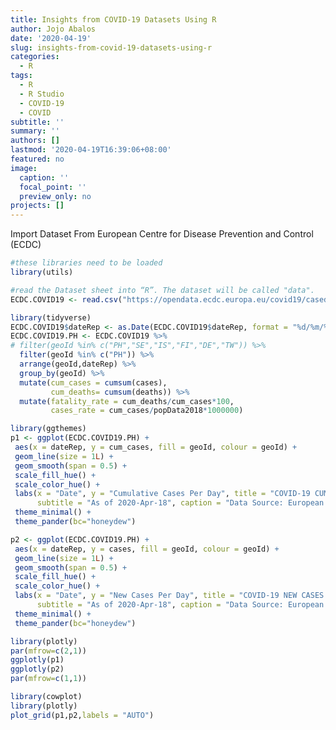 ```yaml
---
title: Insights from COVID-19 Datasets Using R
author: Jojo Abalos
date: '2020-04-19'
slug: insights-from-covid-19-datasets-using-r
categories:
  - R
tags:
  - R
  - R Studio
  - COVID-19
  - COVID
subtitle: ''
summary: ''
authors: []
lastmod: '2020-04-19T16:39:06+08:00'
featured: no
image:
  caption: ''
  focal_point: ''
  preview_only: no
projects: []
---
```


Import Dataset From European Centre for Disease Prevention and Control (ECDC)
```r
#these libraries need to be loaded
library(utils)

#read the Dataset sheet into “R”. The dataset will be called "data".
ECDC.COVID19 <- read.csv("https://opendata.ecdc.europa.eu/covid19/casedistribution/csv", na.strings = "", fileEncoding = "UTF-8-BOM")
```

```r
library(tidyverse)
ECDC.COVID19$dateRep <- as.Date(ECDC.COVID19$dateRep, format = "%d/%m/%Y")
ECDC.COVID19.PH <- ECDC.COVID19 %>% 
# filter(geoId %in% c("PH","SE","IS","FI","DE","TW")) %>%
  filter(geoId %in% c("PH")) %>%
  arrange(geoId,dateRep) %>%   
  group_by(geoId) %>% 
  mutate(cum_cases = cumsum(cases),
         cum_deaths= cumsum(deaths)) %>% 
  mutate(fatality_rate = cum_deaths/cum_cases*100,
         cases_rate = cum_cases/popData2018*1000000) 
```

```r
library(ggthemes)
p1 <- ggplot(ECDC.COVID19.PH) +
 aes(x = dateRep, y = cum_cases, fill = geoId, colour = geoId) +
 geom_line(size = 1L) +
 geom_smooth(span = 0.5) + 
 scale_fill_hue() +
 scale_color_hue() +
 labs(x = "Date", y = "Cumulative Cases Per Day", title = "COVID-19 CUMULATIVE CASES PER DAY - PHILIPPINES", 
      subtitle = "As of 2020-Apr-18", caption = "Data Source: European Centre for Disease Prevention and Control (ECDC)") + 
 theme_minimal() +
 theme_pander(bc="honeydew")

p2 <- ggplot(ECDC.COVID19.PH) +
 aes(x = dateRep, y = cases, fill = geoId, colour = geoId) +
 geom_line(size = 1L) +
 geom_smooth(span = 0.5) + 
 scale_fill_hue() +
 scale_color_hue() +
 labs(x = "Date", y = "New Cases Per Day", title = "COVID-19 NEW CASES PER DAY - PHILIPPINES",
      subtitle = "As of 2020-Apr-18", caption = "Data Source: European Centre for Disease Prevention and Control (ECDC)") + 
 theme_minimal() +
 theme_pander(bc="honeydew")
```

```r
library(plotly)
par(mfrow=c(2,1))
ggplotly(p1)
ggplotly(p2)
par(mfrow=c(1,1))
```


```r
library(cowplot)
library(plotly)
plot_grid(p1,p2,labels = "AUTO")
```

